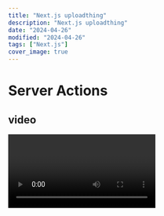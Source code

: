 ```yaml
---
title: "Next.js uploadthing"
description: "Next.js uploadthing"
date: "2024-04-26"
modified: "2024-04-26"
tags: ["Next.js"]
cover_image: true
---
```


# Server Actions

## video

<Video id="uZdEsWOOhfA" />
<Video id="OyxDGWgNJMc" />
 [uploadthing] (https://github.com/pingdotgg/uploadthing)
<p>

</p>
<pre>
  <code className="language-javascript">https://uploadthing.com/</code>
</pre>

<p>
  Two <strong>asterisks</strong> for strong.
</p>
<ul>
  <li>asterisks for unordered items</li>
</ul>
<ol>
  <li>decimals and a dot for ordered items</li>
  <li>decimals and a dot for ordered items</li>
  <li>decimals and a dot for ordered items</li>
</ol>
